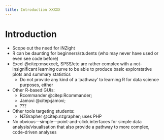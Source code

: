 ```yaml
---
title: Introduction XXXXX
---
```


# Introduction

* Scope out the need for iNZight
* R can be daunting for beginners/students (who may never have used or even see code before)
* Excel @citep:msexcel;, SPSS/etc are rather complex with a not-insignificant learning curve to be able to produce basic exploratative plots and summary statistics
    * Do not provide any kind of a 'pathway' to learning R for data science purposes, either
* Other R-based GUIs:
    * Rcommander @citep:Rcommander;
    * Jamovi @citep:jamovi;
    * ???
* Other tools targeting students:
    * NZGrapher @citep:nzgrapher; uses PHP
* No obvious---simple---point-and-click interfaces for simple data analysis/visualisation that also provide a pathway to more complex, code-driven analyses


